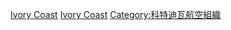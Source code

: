 [[Category:各国航空公司|Ivory Coast]]
[[Category:非洲航空公司|Ivory Coast]]
[[Category:科特迪瓦航空組織|Category:科特迪瓦航空組織]]